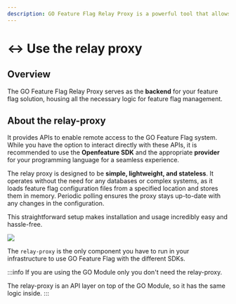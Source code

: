 ```yaml
---
description: GO Feature Flag Relay Proxy is a powerful tool that allows developers to easily integrate feature flagging functionality into their applications. It is a simple API service that can be called directly through the API or via the available OpenFeature providers. The service wraps the GO Feature Flag golang module to evaluate your flags and allows it to be used with all the available languages.
---
```


# ↔️ Use the relay proxy

## Overview
The GO Feature Flag Relay Proxy serves as the **backend** for your feature flag solution, housing all the necessary logic for feature flag management.

## About the relay-proxy

It provides APIs to enable remote access to the GO Feature Flag system. While you have the option to interact directly with these APIs, it is recommended to use the **Openfeature SDK** and the appropriate **provider** for your programming language for a seamless experience.

The relay proxy is designed to be **simple, lightweight, and stateless**. It operates without the need for any databases or complex systems, as it loads feature flag configuration files from a specified location and stores them in memory.
Periodic polling ensures the proxy stays up-to-date with any changes in the configuration.

This straightforward setup makes installation and usage incredibly easy and hassle-free.

![](/docs/relay_proxy/arch.png)

The `relay-proxy` is the only component you have to run in your infrastructure to use GO Feature Flag with the different SDKs.

:::info
If you are using the GO Module only you don't need the relay-proxy.

The relay-proxy is an API layer on top of the GO Module, so it has the same logic inside.
:::
